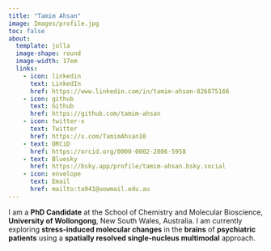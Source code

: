 ```yaml
---
title: "Tamim Ahsan"
image: Images/profile.jpg
toc: false
about:
  template: jolla
  image-shape: round
  image-width: 17em
  links: 
    - icon: linkedin
      text: LinkedIn
      href: https://www.linkedin.com/in/tamim-ahsan-826875166
    - icon: github
      text: Github
      href: https://github.com/tamim-ahsan
    - icon: twitter-x
      text: Twitter
      href: https://x.com/TamimAhsan10
    - text: ORCiD
      href: https://orcid.org/0000-0002-2006-5958 
    - text: Bluesky
      href: https://bsky.app/profile/tamim-ahsan.bsky.social
    - icon: envelope
      text: Email
      href: mailto:ta941@uowmail.edu.au
---
```


I am a **PhD Candidate** at the School of Chemistry and Molecular Bioscience, **University of Wollongong**, New South Wales, Australia. I am currently exploring **stress-induced molecular changes** in the **brains** of **psychiatric patients** using a **spatially resolved single-nucleus multimodal** approach.
